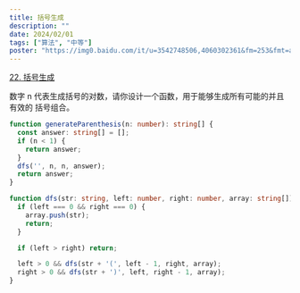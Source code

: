 ```yaml
---
title: 括号生成
description: ""
date: 2024/02/01
tags: ["算法", "中等"]
poster: "https://img0.baidu.com/it/u=3542748506,4060302361&fm=253&fmt=auto&app=138&f=JPEG?w=800&h=500"
---
```


[22. 括号生成](https://leetcode.cn/problems/generate-parentheses/)

数字 n 代表生成括号的对数，请你设计一个函数，用于能够生成所有可能的并且 有效的 括号组合。

```typescript
function generateParenthesis(n: number): string[] {
  const answer: string[] = [];
  if (n < 1) {
    return answer;
  }
  dfs('', n, n, answer);
  return answer;
}

function dfs(str: string, left: number, right: number, array: string[]) {
  if (left === 0 && right === 0) {
    array.push(str);
    return;
  }

  if (left > right) return;

  left > 0 && dfs(str + '(', left - 1, right, array);
  right > 0 && dfs(str + ')', left, right - 1, array);
}
```
